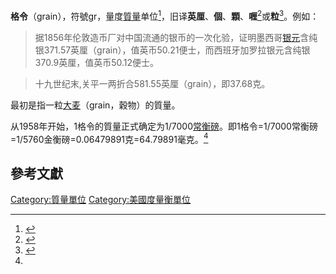 {{Expand language|1=en|time=2020-09-28T09:05:45+00:00}}
{{noteTA|G1=Unit}}
{{Infobox unit
| name = 格令
| image = Gold grain size comparison.jpg
| caption = 箭頭所指在5厘米標記旁的小金盤是重一金衡格令的純金。旁邊的捲尺和世界主要貨幣的硬幣可為參照。
| standard = [[金衡制|金衡]], [[常衡|常衡]], [[藥衡|藥衡]]
| quantity = [[质量|质量]]
| symbol = gr
| units1 = [[金衡制|金衡]]
| inunits1 = {{frac|5760}} [[金衡制#金衡制磅|金衡磅]]
| units2 = [[常衡|常衡]]
| inunits2 = {{frac|7000}} [[磅|常衡磅]]
| units3 = [[藥衡|藥衡]]
| inunits3 = {{frac|5760}} 藥衡磅
| units4 = SI units
| inunits4 = {{convert|1|gr|mg|sigfig=7|disp=out}}
}}
'''格令'''（grain），符號gr，量度[[質量|質量]]单位<ref name="香港">{{cite web|url=https://www.elegislation.gov.hk/checkconfig/checkClientConfig.jsp?applicationId=RA001|title=《度量衡條例·第68章·第V部·質量或重量的計量》|website=電子版香港法例|access-date=2021-02-23|archive-date=2016-08-20|archive-url=https://web.archive.org/web/20160820021817/http://www.legislation.gov.hk/blis_pdf.nsf/6799165D2FEE3FA94825755E0033E532/C8A3B2AECFB759D5482575EF0017A5D5/$FILE/CAP_542_e_b5.pdf|dead-url=no}}</ref>，旧译'''英厘'''、'''個'''、'''顆'''、'''喱'''<ref>{{cite book | title = 關港貿作業代碼及通關作業及統計代碼 | chapter = 六、計量單位 | chapter-url = https://web.customs.gov.tw/singlehtml/1220?cntId=cus1_114536_1220 | page = 5 | publisher = 中華民國財政部關務署 | access-date = 2021-02-23 | archive-date = 2021-11-12 | archive-url = https://web.archive.org/web/20211112051442/https://web.customs.gov.tw/singlehtml/1220?cntId=cus1_114536_1220 | dead-url = no }}</ref>或'''粒'''<ref>{{cite magazine |url=https://www.bsmi.gov.tw/wSite/ePaper/194/files/basic-html/page117.html |title=質量與質量單位 |author=陳兩興 |page=117 |magazine=標檢局雙月刊 |issue=194期 |publisher=中華民國經濟部標準檢驗局 |access-date=2021-02-23 |archive-date=2021-09-11 |archive-url=https://web.archive.org/web/20210911025307/https://www.bsmi.gov.tw/wSite/ePaper/194/files/basic-html/page117.html |dead-url=no }}</ref>。例如：
<blockquote>
据1856年伦敦造币厂对中国流通的银币的一次化验，证明墨西哥[[银元|银元]]含纯银371.57英厘（grain），值英币50.21便士，而西班牙加罗拉银元含纯银370.9英厘，值英币50.12便士。
</blockquote>

<blockquote>
十九世纪末,关平一两折合581.55英厘（grain），即37.68克。
</blockquote>

最初是指一粒[[大麦|大麦]]（grain，穀物）的質量。

从1958年开始，1格令的質量正式确定为1/7000[[磅|常衡磅]]。即1格令=1/7000常衡磅=1/5760金衡磅=0.06479891克=64.79891毫克。<ref name="香港"/>

==參考文獻==
{{reflist}}

[[Category:質量單位|Category:質量單位]]
[[Category:美國度量衡單位|Category:美國度量衡單位]]